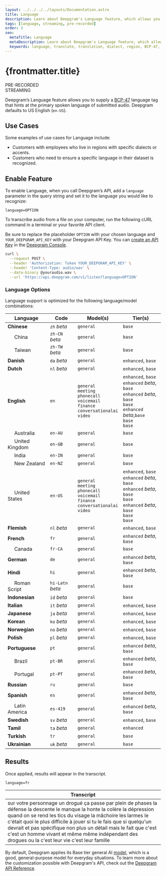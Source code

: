 ---
layout: ../../../../layouts/Documentation.astro
title: Language
description: Learn about Deepgram's Language feature, which allows you to supply a BCP-47 language tag that hints at the primary spoken language of submitted audio.
tags: [language, streaming, pre-recorded]
order: 3
seo:
  metaTitle: Language
  metaDescription: Learn about Deepgram's Language feature, which allows you to supply a BCP-47 language tag that hints at the primary spoken language of submitted audio.
  keywords: language, translate, translation, dialect, region, BCP-47, accent
---

# {frontmatter.title}

<div class="badge">PRE-RECORDED</div>
<div class="badge">STREAMING</div>

Deepgram’s Language feature allows you to supply a [BCP-47](https://tools.ietf.org/html/bcp47) language tag that hints at the primary spoken language of submitted audio. Deepgram defaults to US English (`en-US`).

## Use Cases

Some examples of use cases for Language include:

- Customers with employees who live in regions with specific dialects or accents.
- Customers who need to ensure a specific language in their dataset is recognized.

## Enable Feature

To enable Language, when you call Deepgram’s API, add a `language` parameter in the query string and set it to the language you would like to recognize:

`language=OPTION`

To transcribe audio from a file on your computer, run the following cURL command in a terminal or your favorite API client.

<Alert type="info">

Be sure to replace the placeholder `OPTION` with your chosen language and `YOUR_DEEPGRAM_API_KEY` with your Deepgram API Key. You can [create an API Key](/documentation/getting-started/authentication/#create-an-api-key) in the [Deepgram Console](https://console.deepgram.com).

</Alert>

<CodeGroup title="curl">

<CodeBlock label="curl" active>

```bash
curl \
  --request POST \
  --header 'Authorization: Token YOUR_DEEPGRAM_API_KEY' \
  --header 'Content-Type: audio/wav' \
  --data-binary @youraudio.wav \
  --url 'https://api.deepgram.com/v1/listen?language=OPTION'
```

</CodeBlock>

</CodeGroup>

### Language Options

Language support is optimized for the following language/model combinations:

| Language                                     | Code             | Model(s)          | Tier(s) |
| -------------------------------------------- | ---------------- | ----------------- | ------- |
| **Chinese**                                  | `zh` *beta*      | `general`         | `base`  |
|&nbsp;&nbsp;&nbsp;&nbsp;&nbsp;China           | `zh-CN` *beta*   | `general`         | `base`  |
|&nbsp;&nbsp;&nbsp;&nbsp;&nbsp;Taiwan          | `zh-TW` *beta*   | `general`         | `base`  |
| **Danish**                                   | `da` *beta*      | `general`         | `enhanced`, `base`  |
| **Dutch**                                    | `nl` *beta*      | `general`         | `enhanced`, `base`  |
| **English**                                  | `en`             | `general`<br/>`meeting`<br/>`phonecall`<br/>`voicemail`<br/>`finance`<br/>`conversationalai`<br/>`video`  | `enhanced`, `base`<br/>`enhanced` *beta*, `base`<br/>`enhanced` *beta*, `base`<br/>`base`<br/>`enhanced` *beta*,`base`<br/>`base`<br/>`base` |
|&nbsp;&nbsp;&nbsp;&nbsp;&nbsp;Australia       | `en-AU`          | `general`         | `base` |
|&nbsp;&nbsp;&nbsp;&nbsp;&nbsp;United Kingdom  | `en-GB`          | `general`         | `base` |
|&nbsp;&nbsp;&nbsp;&nbsp;&nbsp;India           | `en-IN`          | `general`         | `base` |
|&nbsp;&nbsp;&nbsp;&nbsp;&nbsp;New Zealand     | `en-NZ`          | `general`         | `base` |
|&nbsp;&nbsp;&nbsp;&nbsp;&nbsp;United States   | `en-US`          | `general`<br/>`meeting`<br/>`phonecall`<br/>`voicemail`<br/>`finance`<br/>`conversationalai`<br/>`video`  | `enhanced`, `base`<br/>`enhanced` *beta*, `base`<br/>`enhanced` *beta*, `base`<br/>`base`<br/>`enhanced` *beta*, `base`<br/>`base`<br/>`base` |
| **Flemish**                                  | `nl` *beta*      | `general`         | `enhanced`, `base` |
| **French**                                   | `fr`             | `general`         | `enhanced` *beta*, `base` |
|&nbsp;&nbsp;&nbsp;&nbsp;&nbsp;Canada          | `fr-CA`          | `general`         | `base` |
| **German**                                   | `de`             | `general`         | `enhanced` *beta*, `base` |
| **Hindi**                                    | `hi`             | `general`         | `enhanced` *beta*, `base` |
|&nbsp;&nbsp;&nbsp;&nbsp;&nbsp;Roman Script    | `hi-Latn` *beta* | `general`         | `base` |
| **Indonesian**                               | `id` *beta*      | `general`         | `base` |
| **Italian**                                  | `it` *beta*      | `general`         | `enhanced`, `base` |
| **Japanese**                                 | `ja` *beta*      | `general`         | `enhanced`, `base` |
| **Korean**                                   | `ko` *beta*      | `general`         | `enhanced`, `base` |
| **Norwegian**                                | `no` *beta*      | `general`         | `enhanced`, `base` |
| **Polish**                                   | `pl` *beta*      | `general`         | `enhanced`, `base` |
| **Portuguese**                               | `pt`             | `general`         | `enhanced` *beta*, `base` |
|&nbsp;&nbsp;&nbsp;&nbsp;&nbsp;Brazil          | `pt-BR`          | `general`         | `enhanced` *beta*, `base` |
|&nbsp;&nbsp;&nbsp;&nbsp;&nbsp;Portugal        | `pt-PT`          | `general`         | `enhanced` *beta*, `base` |
| **Russian**                                  | `ru`             | `general`         | `base` |
| **Spanish**                                  | `es`             | `general`         | `enhanced` *beta*, `base` |
|&nbsp;&nbsp;&nbsp;&nbsp;&nbsp;Latin America   | `es-419`         | `general`         | `enhanced` *beta*, `base` |
| **Swedish**                                  | `sv` *beta*      | `general`         | `enhanced`, `base` |
| **Tamil**                                    | `ta` *beta*      | `general`         | `enhanced` |
| **Turkish**                                  | `tr`             | `general`         | `base` |
| **Ukrainian**                                | `uk` *beta*      | `general`         | `base` |

## Results

Once applied, results will appear in the transcript.

`language=fr`

| Transcript                                                                                                                                                                                                                                                                                                                                                                                                                               |
| ---------------------------------------------------------------------------------------------------------------------------------------------------------------------------------------------------------------------------------------------------------------------------------------------------------------------------------------------------------------------------------------------------------------------------------------- |
| sur votre personnage un drogué ça passe par plein de phases la défense la descente le manque la honte la colère la dépression quand on se rend les tics du visage la mâchoire les larmes le c'était quoi le plus difficile à jouer si tu le fais que si quelqu'un devrait et pas spécifique non plus un détail mais le fait que c'est c'est un homme vivant et même même indépendant des drogues ou la c'est leur vie c'est leur famille |

<Alert type="info">

By default, Deepgram applies its Base tier general AI [model](/api-reference/#model-pr), which is a good, general-purpose model for everyday situations. To learn more about the customization possible with Deepgram's API, check out the [Deepgram API Reference](/api-reference/).

</Alert>
